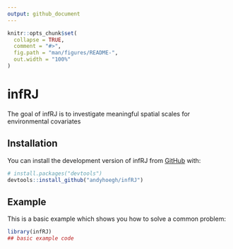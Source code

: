 ```yaml
---
output: github_document
---
```


<!-- README.md is generated from README.Rmd. Please edit that file -->

```r
knitr::opts_chunk$set(
  collapse = TRUE,
  comment = "#>",
  fig.path = "man/figures/README-",
  out.width = "100%"
)
```

# infRJ

<!-- badges: start -->
<!-- badges: end -->

The goal of infRJ is to investigate meaningful spatial scales for environmental covariates

## Installation

You can install the development version of infRJ from [GitHub](https://github.com/) with:

``` r
# install.packages("devtools")
devtools::install_github("andyhoegh/infRJ")
```

## Example

This is a basic example which shows you how to solve a common problem:

```r
library(infRJ)
## basic example code
```

